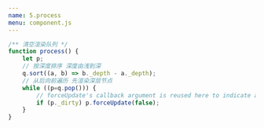 ```yaml
---
name: 5.process
menu: component.js
---
```


```js
/** 清空渲染队列 */
function process() {
    let p;
    // 按深度排序 深度由浅到深
	q.sort((a, b) => b._depth - a._depth);
	// 从后向前遍历 先渲染深层节点
	while ((p=q.pop())) {
		// forceUpdate's callback argument is reused here to indicate a non-forced update.
		if (p._dirty) p.forceUpdate(false);
	}
}
```